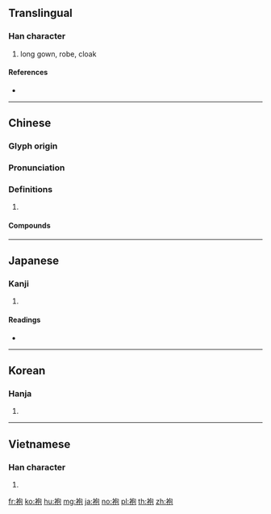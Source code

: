 {{character info/new}}
==Translingual==

===Han character===
{{Han char|rn=145|rad=衣|as=05|sn=11|four=37212|canj=LPRU}}

# long gown, robe, cloak

====References====
* {{Han ref|kx=1113.300|dkj=34174|dj=1579.210|hdz=53084.060|uh=888D|ud=34957|bh=B354|bd=45908}}

----

==Chinese==
{{zh-forms}}

===Glyph origin===
{{Han etym}}

===Pronunciation===
{{zh-pron
|m=páo
|c=pou4
|h=pfs=phàu
|mn=pô͘/phâu/qz,tw,xm:phàu
|mn_note=pô͘ - literary; phâu - vernacular; phàu - vernacular (俗)
|mc=y
|oc=y
|cat=
}}

===Definitions===
{{zh-hanzi}}

# {{rfdef|zh}}

====Compounds====
{{zh-der|同袍|同袍同澤|大紅袍|夾袍|奪錦袍|孝袍|戰袍|打龍袍|擐甲披袍|旗袍|棉袍|浴袍|皁袍|睡袍|秉笏披袍|穿袍兒的|粉袍|紫袍玉帶|綈袍|綈袍之賜|綈袍之贈|綈袍垂愛|縕袍|罩袍|羅袍象簡|與子同袍|蟒袍|衣袍|袍仗|袍哥|袍子|袍服|袍澤|袍笏|袍笏登場|袍罩|袍袖|袍褂|袍鎧|裹黃袍|道袍|道袍竹冠|錦袍|長袍|青袍|黃袍|黃袍加身|龍袍}}

----

==Japanese==

===Kanji===
{{ja-kanji|grade=|rs=衣05}}

# {{defn|lang=ja|sort=衣05}}

====Readings====
* {{ja-readings|kanon=[[ほう]] (hō)|goon=[[ぼう]] (bō)|kun=[[わたいれ]] (wataire), [[うえのきぬ]] (uenokinu)}}

----

==Korean==

===Hanja===
{{ko-hanja|hangeul=포|eumhun=|rv=po|mr=p'o|y=pho}}

# {{defn|lang=ko|sort=衣05}}

----

==Vietnamese==

===Han character===
{{vi-hantu|[[bào]], [[bâu]]|rs=衣05}}

# {{defn|lang=vi|sort=衣05}}

[[fr:袍]]
[[ko:袍]]
[[hu:袍]]
[[mg:袍]]
[[ja:袍]]
[[no:袍]]
[[pl:袍]]
[[th:袍]]
[[zh:袍]]